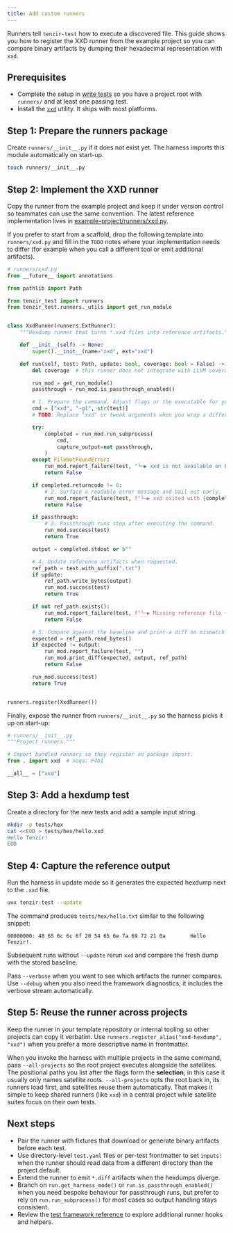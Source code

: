 ```yaml
---
title: Add custom runners
---
```


Runners tell `tenzir-test` how to execute a discovered file. This guide shows
you how to register the XXD runner from the example project so you can compare
binary artifacts by dumping their hexadecimal representation with `xxd`.

## Prerequisites

- Complete the setup in [write tests](/guides/testing/write-tests) so you have a
  project root with `runners/` and at least one passing test.
- Install the [`xxd`](https://man.archlinux.org/man/xxd.1.en) utility. It ships
  with most platforms.

## Step 1: Prepare the runners package

Create `runners/__init__.py` if it does not exist yet. The harness imports this
module automatically on start-up.

```sh
touch runners/__init__.py
```

## Step 2: Implement the XXD runner

Copy the runner from the example project and keep it under version control so
teammates can use the same convention. The latest reference implementation lives
in
[example-project/runners/xxd.py](https://github.com/tenzir/test/blob/main/example-project/runners/xxd.py).

If you prefer to start from a scaffold, drop the following template into
`runners/xxd.py` and fill in the `TODO` notes where your implementation needs
to differ (for example when you call a different tool or emit additional
artifacts).

```python
# runners/xxd.py
from __future__ import annotations

from pathlib import Path

from tenzir_test import runners
from tenzir_test.runners._utils import get_run_module


class XxdRunner(runners.ExtRunner):
    """Hexdump runner that turns *.xxd files into reference artifacts."""

    def __init__(self) -> None:
        super().__init__(name="xxd", ext="xxd")

    def run(self, test: Path, update: bool, coverage: bool = False) -> bool:
        del coverage  # this runner does not integrate with LLVM coverage

        run_mod = get_run_module()
        passthrough = run_mod.is_passthrough_enabled()

        # 1. Prepare the command. Adjust flags or the executable for your tool.
        cmd = ["xxd", "-g1", str(test)]
        # TODO: Replace "xxd" or tweak arguments when you wrap a different command.

        try:
            completed = run_mod.run_subprocess(
                cmd,
                capture_output=not passthrough,
            )
        except FileNotFoundError:
            run_mod.report_failure(test, "└─▶ xxd is not available on PATH")
            return False

        if completed.returncode != 0:
            # 2. Surface a readable error message and bail out early.
            run_mod.report_failure(test, f"└─▶ xxd exited with {completed.returncode}")
            return False

        if passthrough:
            # 3. Passthrough runs stop after executing the command.
            run_mod.success(test)
            return True

        output = completed.stdout or b""

        # 4. Update reference artifacts when requested.
        ref_path = test.with_suffix(".txt")
        if update:
            ref_path.write_bytes(output)
            run_mod.success(test)
            return True

        if not ref_path.exists():
            run_mod.report_failure(test, f"└─▶ Missing reference file {ref_path}")
            return False

        # 5. Compare against the baseline and print a diff on mismatch.
        expected = ref_path.read_bytes()
        if expected != output:
            run_mod.report_failure(test, "")
            run_mod.print_diff(expected, output, ref_path)
            return False

        run_mod.success(test)
        return True


runners.register(XxdRunner())
```

Finally, expose the runner from `runners/__init__.py` so the harness picks it
up on start-up:

```python
# runners/__init__.py
"""Project runners."""

# Import bundled runners so they register on package import.
from . import xxd  # noqa: F401

__all__ = ["xxd"]
```

## Step 3: Add a hexdump test

Create a directory for the new tests and add a sample input string.

```sh
mkdir -p tests/hex
cat <<EOD > tests/hex/hello.xxd
Hello Tenzir!
EOD
```

## Step 4: Capture the reference output

Run the harness in update mode so it generates the expected hexdump next to the
`.xxd` file.

```sh
uvx tenzir-test --update
```

The command produces `tests/hex/hello.txt` similar to the following snippet:

```text
00000000: 48 65 6c 6c 6f 20 54 65 6e 7a 69 72 21 0a        Hello Tenzir!.
```

Subsequent runs without `--update` rerun `xxd` and compare the fresh dump with
the stored baseline.

Pass `--verbose` when you want to see which artifacts the runner compares. Use
`--debug` when you also need the framework diagnostics; it includes the verbose
stream automatically.

## Step 5: Reuse the runner across projects

Keep the runner in your template repository or internal tooling so other
projects can copy it verbatim. Use `runners.register_alias("xxd-hexdump", "xxd")`
when you prefer a more descriptive name in frontmatter.

When you invoke the harness with multiple projects in the same command, pass
`--all-projects` so the root project executes alongside the satellites. The
positional paths you list after the flags form the **selection**; in this case
it usually only names satellite roots. `--all-projects` opts the root back in,
its runners load first, and satellites reuse them automatically. That makes it
simple to keep shared runners (like `xxd`) in a central project while satellite
suites focus on their own tests.

## Next steps

- Pair the runner with fixtures that download or generate binary artifacts
  before each test.
- Use directory-level `test.yaml` files or per-test frontmatter to set
  `inputs:` when the runner should read data from a different directory than the
  project default.
- Extend the runner to emit `*.diff` artifacts when the hexdumps diverge.
- Branch on `run.get_harness_mode()` or `run.is_passthrough_enabled()` when you
  need bespoke behaviour for passthrough runs, but prefer to rely on
  `run.run_subprocess()` for most cases so output handling stays consistent.
- Review the [test framework reference](/reference/test-framework/) to explore
  additional runner hooks and helpers.
